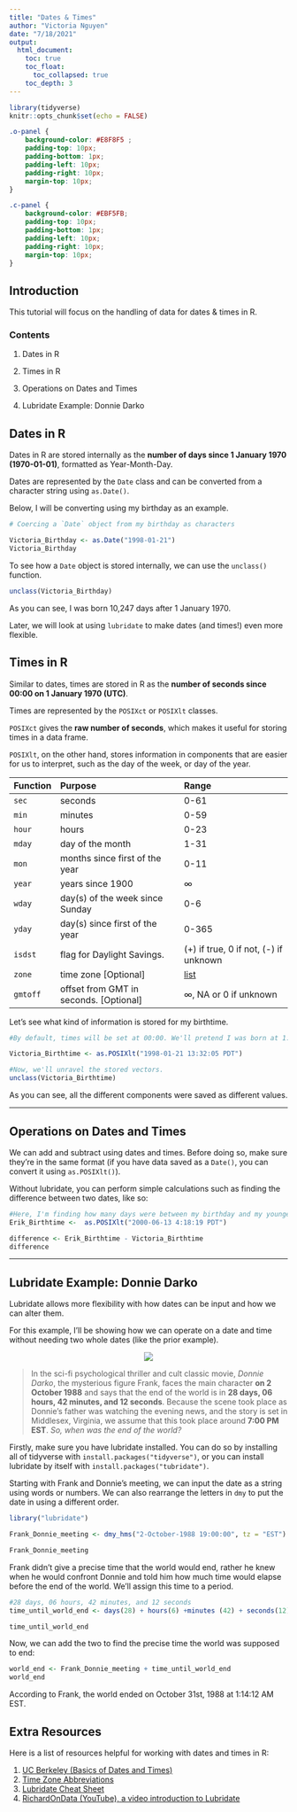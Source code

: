```yaml
---
title: "Dates & Times"
author: "Victoria Nguyen"
date: "7/18/2021"
output: 
  html_document:
    toc: true
    toc_float:
      toc_collapsed: true
    toc_depth: 3
---
```


```r
library(tidyverse)
knitr::opts_chunk$set(echo = FALSE)
```

```css
.o-panel {
	background-color: #E8F8F5 ;
	padding-top: 10px;
	padding-bottom: 1px;
	padding-left: 10px;
	padding-right: 10px;
	margin-top: 10px;
}

.c-panel {
	background-color: #EBF5FB;
	padding-top: 10px;
	padding-bottom: 1px;
	padding-left: 10px;
	padding-right: 10px;
	margin-top: 10px;
}


```

## Introduction

This tutorial will focus on the handling of data for dates & times in R. 


### Contents

1.    Dates in R

2.    Times in R

3.    Operations on Dates and Times 

4.    Lubridate Example: Donnie Darko

## Dates in R

Dates in R are stored internally as the **number of days since 1 January 1970 (1970-01-01)**, formatted as Year-Month-Day.

Dates are represented by the `Date` class and can be converted from a character string using `as.Date()`.

Below, I will be converting using my birthday as an example. 

```r
# Coercing a `Date` object from my birthday as characters

Victoria_Birthday <- as.Date("1998-01-21")
Victoria_Birthday
```


To see how a `Date` object is stored internally, we can use the `unclass()` function. 

```r
unclass(Victoria_Birthday)
```
::: {.c-panel}
As you can see, I was born 10,247 days after 1 January 1970. 
:::

::: {.o-panel}
Later, we will look at using `lubridate` to make dates (and times!) even more flexible.
:::

## Times in R

Similar to dates, times are stored in R as the **number of seconds since 00:00 on 1 January 1970 (UTC)**. 

Times are represented by the `POSIXct` or `POSIXlt` classes. 

`POSIXct` gives the **raw number of seconds**, which makes it useful for storing times in a data frame. 

`POSIXlt`, on the other hand, stores information in components that are easier for us to interpret, such as the day of the week, or day of the year. 

  Function    Purpose                               Range
  ----------  ------------------------------        ----------
  `sec`       seconds                               0-61
  `min`       minutes                               0-59
  `hour`      hours                                 0-23
  `mday`      day of the month                      1-31
  `mon`       months since first of the year        0-11
  `year`      years since 1900                      ∞
  `wday`      day(s) of the week since Sunday       0-6
  `yday`      day(s) since first of the year        0-365
  `isdst`     flag for Daylight Savings.            (+) if true, 0 if not, (-) if unknown
  `zone`      time zone [Optional]                  [list](http://www.healthstream.com/hlchelp/Administrator/Classes/HLC_Time_Zone_Abbreviations.htm)
  `gmtoff`    offset from GMT in seconds. [Optional]∞, NA or 0 if unknown
  
Let's see what kind of information is stored for my birthtime. 
```r
#By default, times will be set at 00:00. We'll pretend I was born at 1:32:05 PM (PST)

Victoria_Birthtime <- as.POSIXlt("1998-01-21 13:32:05 PDT")

#Now, we'll unravel the stored vectors.
unclass(Victoria_Birthtime)
```
::: {.o-panel}
As you can see, all the different components were saved as different values. 
:::
------------------------------------------------------------------------

## Operations on Dates and Times

We can add and subtract using dates and times. Before doing so, make sure they're in the same format (if you have data saved as a `Date()   `, you can convert it using `as.POSIXlt()`).

Without lubridate, you can perform simple calculations such as finding the difference between two dates, like so: 

```r

#Here, I'm finding how many days were between my birthday and my younger brother's. 
Erik_Birthtime <-  as.POSIXlt("2000-06-13 4:18:19 PDT")

difference <- Erik_Birthtime - Victoria_Birthtime
difference

```

------------------------------------------------------------------------

## Lubridate Example: Donnie Darko

Lubridate allows more flexibility with how dates can be input and how we can alter them. 

For this example, I'll be showing how we can operate on a date and time without needing two whole dates (like the prior example). 

<center>

![](https://i.stack.imgur.com/WDtJT.jpg)

</center>

> In the sci-fi psychological thriller and cult classic movie, _Donnie Darko_, the mysterious figure Frank, faces the main character **on 2 October 1988** and says that the end of the world is in **28 days, 06 hours, 42 minutes, and 12 seconds**. Because the scene took place as Donnie's father was watching the evening news, and the story is set in Middlesex, Virginia, we assume that this took place around **7:00 PM EST**. _So, when was the end of the world?_

Firstly, make sure you have lubridate installed. You can do so by installing all of tidyverse with `install.packages("tidyverse")`, or you can install lubridate by itself with `install.packages("tubridate")`.

Starting with Frank and Donnie's meeting, we can input the date as a string using words or numbers. We can also rearrange the letters in `dmy` to put the date in using a different order. 
```r
library("lubridate")

Frank_Donnie_meeting <- dmy_hms("2-October-1988 19:00:00", tz = "EST")

Frank_Donnie_meeting

```

Frank didn't give a precise time that the world would end, rather he knew when he would confront Donnie and told him how much time would elapse before the end of the world. We'll assign this time to a period. 

```r
#28 days, 06 hours, 42 minutes, and 12 seconds
time_until_world_end <- days(28) + hours(6) +minutes (42) + seconds(12)

time_until_world_end
```

Now, we can add the two to find the precise time the world was supposed to end: 

```r
world_end <- Frank_Donnie_meeting + time_until_world_end 
world_end
```

::: {.c-panel}
According to Frank, the world ended on October 31st, 1988 at 1:14:12 AM EST.
:::
## Extra Resources

Here is a list of resources helpful for working with dates and times in R:

1.  [UC Berkeley (Basics of Dates and Times)](https://www.stat.berkeley.edu/~s133/dates.html)
2.  [Time Zone Abbreviations](http://www.healthstream.com/hlchelp/Administrator/Classes/HLC_Time_Zone_Abbreviations.htm)
3.  [Lubridate Cheat Sheet](https://rawgit.com/rstudio/cheatsheets/master/lubridate.pdf)
4.  [RichardOnData (YouTube), a video introduction to Lubridate](https://www.youtube.com/watch?v=VYAo69WdJZg)
